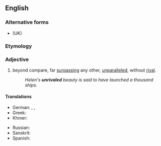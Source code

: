 ==English==

===Alternative forms===
* {{l|en|unrivalled}} (UK)

===Etymology===
{{prefix|en|un|rivaled}}

===Adjective===
{{en-adj|-}}

# {{lb|en|American spelling}} beyond compare, far [[surpassing]] any other, [[unparalleled]], without [[rival]].
#: ''Helen's '''unrivaled''' beauty is said to have launched a thousand ships.''

====Translations====
{{trans-top|beyond compare, far surpassing any other, unparalleled, without rival}}
* German: {{t|de|konkurrenzlos}}, {{t|de|unvergleichlich}}, {{t+|de|unerreicht}}
* Greek: {{t+|el|απαράμιλλος}}
* Khmer: {{t|km|មហិទ្ធិ|tr=meaʔhet|sc=Khmr}}
{{trans-mid}}
* Russian: {{t+|ru|непревзойдённый}}
* Sanskrit: {{t+|sa|अद्वैत}}
* Spanish: {{t+|es|inigualable}}
{{trans-bottom}}
